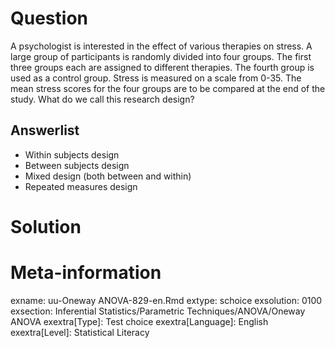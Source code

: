 Question
========
  
A psychologist is interested in the effect of various therapies on stress. A large group of participants is randomly divided into four groups. The first three groups each are assigned to different therapies. The fourth group is used as a control group. Stress is measured on a scale from 0-35. The mean stress scores for the four groups are to be compared at the end of the study. What do we call this research design?
  
Answerlist
----------
* Within subjects design
* Between subjects design
* Mixed design (both between and within)
* Repeated measures design


Solution
========
  


Meta-information
================
exname: uu-Oneway ANOVA-829-en.Rmd
extype: schoice
exsolution: 0100
exsection: Inferential Statistics/Parametric Techniques/ANOVA/Oneway ANOVA
exextra[Type]: Test choice
exextra[Language]: English
exextra[Level]: Statistical Literacy
